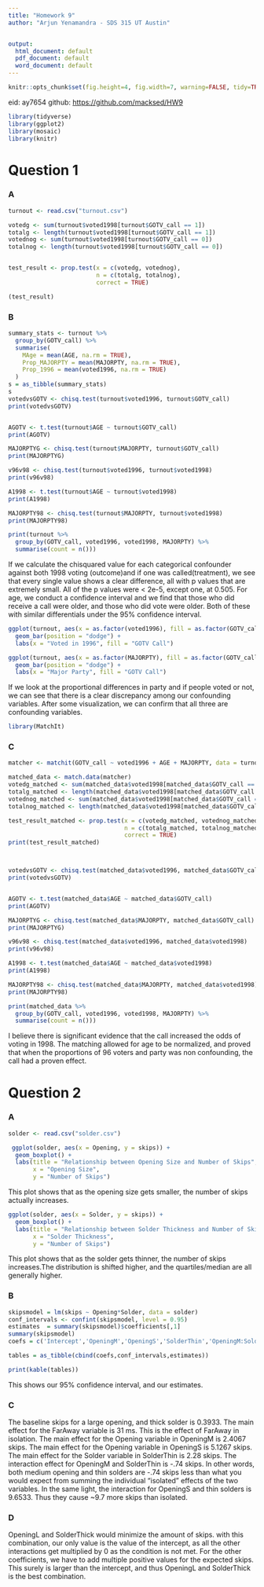 ---
title: "Homework 9"
author: "Arjun Yenamandra - SDS 315 UT Austin"


output:
  html_document: default
  pdf_document: default
  word_document: default
---

```{r global_options, echo=FALSE}
knitr::opts_chunk$set(fig.height=4, fig.width=7, warning=FALSE, tidy=TRUE, tidy.opts=list(width.cutoff=60), warning = FALSE, message = FALSE)
```
eid: ay7654
github: [https://github.com/macksed/HW9](https://github.com/macksed/HW9)
```{r, echo=FALSE, results='hide'}
library(tidyverse)
library(ggplot2)
library(mosaic)
library(knitr)
```
# **Question 1**
### **A**
```{r, echo=FALSE, results='hide'}
turnout <- read.csv("turnout.csv")
```

```{r, echo=FALSE, results='hide'}
votedg <- sum(turnout$voted1998[turnout$GOTV_call == 1])
totalg <- length(turnout$voted1998[turnout$GOTV_call == 1])
votednog <- sum(turnout$voted1998[turnout$GOTV_call == 0])
totalnog <- length(turnout$voted1998[turnout$GOTV_call == 0])


test_result <- prop.test(x = c(votedg, votednog), 
                         n = c(totalg, totalnog),
                         correct = TRUE) 

```
```{r, echo=FALSE}
(test_result)
```


### **B**


```{r, echo=FALSE, results='hide'}
summary_stats <- turnout %>%
  group_by(GOTV_call) %>%
  summarise(
    MAge = mean(AGE, na.rm = TRUE),
    Prop_MAJORPTY = mean(MAJORPTY, na.rm = TRUE),
    Prop_1996 = mean(voted1996, na.rm = TRUE)
  )
s = as_tibble(summary_stats)
s
votedvsGOTV <- chisq.test(turnout$voted1996, turnout$GOTV_call)
print(votedvsGOTV)


AGOTV <- t.test(turnout$AGE ~ turnout$GOTV_call)
print(AGOTV)

MAJORPTYG <- chisq.test(turnout$MAJORPTY, turnout$GOTV_call)
print(MAJORPTYG)

v96v98 <- chisq.test(turnout$voted1996, turnout$voted1998)
print(v96v98)

A1998 <- t.test(turnout$AGE ~ turnout$voted1998)
print(A1998)

MAJORPTY98 <- chisq.test(turnout$MAJORPTY, turnout$voted1998)
print(MAJORPTY98)

print(turnout %>%
  group_by(GOTV_call, voted1996, voted1998, MAJORPTY) %>%
  summarise(count = n()))
```
If we calculate the chisquared value for each categorical confounder against both 1998 voting (outcome)and if one was called(treatment), we see that every single value shows a clear difference, all with p values that are extremely small. All of the p values were < 2e-5, except one, at 0.505. For age, we conduct a confidence interval and we find that those who did receive a call were older, and those who did vote were older. Both of these with similar differentials under the 95% confidence interval.

```{r, echo=FALSE, results='hide'}
ggplot(turnout, aes(x = as.factor(voted1996), fill = as.factor(GOTV_call))) +
  geom_bar(position = "dodge") +
  labs(x = "Voted in 1996", fill = "GOTV Call")
```

```{r, echo=FALSE, results='hide'}
ggplot(turnout, aes(x = as.factor(MAJORPTY), fill = as.factor(GOTV_call))) +
  geom_bar(position = "dodge") +
  labs(x = "Major Party", fill = "GOTV Call")
```
If we look at the proportional differences in party and if people voted or not, we can see that there is a clear discrepancy among our confounding variables. After some visualization, we can confirm that all three are confounding variables.
```{r, echo=FALSE, results='hide'}
library(MatchIt)
```

### **C**
```{r, echo=FALSE, results='hide'}
matcher <- matchit(GOTV_call ~ voted1996 + AGE + MAJORPTY, data = turnout, method = "nearest", ratio = 5)
```

```{r, echo=FALSE, results='hide'}
matched_data <- match.data(matcher)
votedg_matched <- sum(matched_data$voted1998[matched_data$GOTV_call == 1])
totalg_matched <- length(matched_data$voted1998[matched_data$GOTV_call == 1])
votednog_matched <- sum(matched_data$voted1998[matched_data$GOTV_call == 0])
totalnog_matched <- length(matched_data$voted1998[matched_data$GOTV_call == 0])
```

```{r, echo=FALSE, results='hide'}
test_result_matched <- prop.test(x = c(votedg_matched, votednog_matched), 
                                 n = c(totalg_matched, totalnog_matched),
                                 correct = TRUE)  
print(test_result_matched)



votedvsGOTV <- chisq.test(matched_data$voted1996, matched_data$GOTV_call)
print(votedvsGOTV)


AGOTV <- t.test(matched_data$AGE ~ matched_data$GOTV_call)
print(AGOTV)

MAJORPTYG <- chisq.test(matched_data$MAJORPTY, matched_data$GOTV_call)
print(MAJORPTYG)

v96v98 <- chisq.test(matched_data$voted1996, matched_data$voted1998)
print(v96v98)

A1998 <- t.test(matched_data$AGE ~ matched_data$voted1998)
print(A1998)

MAJORPTY98 <- chisq.test(matched_data$MAJORPTY, matched_data$voted1998)
print(MAJORPTY98)

print(matched_data %>%
  group_by(GOTV_call, voted1996, voted1998, MAJORPTY) %>%
  summarise(count = n()))
```
I believe there is significant evidence that the call increased the odds of voting in 1998. The matching allowed for age to be normalized, and proved that when the proportions of 96 voters and party was non confounding, the call had a proven effect.

# **Question 2**

### **A**

```{r, echo=FALSE, results='hide'}
solder <- read.csv("solder.csv")
```

```{r, echo=FALSE, results='hide'}
 ggplot(solder, aes(x = Opening, y = skips)) +
  geom_boxplot() +
  labs(title = "Relationship between Opening Size and Number of Skips",
       x = "Opening Size",
       y = "Number of Skips")

```





This plot shows that as the opening size gets smaller, the number of skips actually increases.
```{r, echo=FALSE, results='hide'}
ggplot(solder, aes(x = Solder, y = skips)) +
  geom_boxplot() +
  labs(title = "Relationship between Solder Thickness and Number of Skips",
       x = "Solder Thickness",
       y = "Number of Skips")

```





This plot shows that as the solder gets thinner, the number of skips increases.The distribution is shifted higher, and the quartiles/median are all generally higher.



### **B**
```{r, echo=FALSE, results='hide'}
skipsmodel = lm(skips ~ Opening*Solder, data = solder)
conf_intervals <- confint(skipsmodel, level = 0.95)
estimates  = summary(skipsmodel)$coefficients[,1]
summary(skipsmodel)
coefs = c('Intercept','OpeningM','OpeningS','SolderThin','OpeningM:SolderThin','OpeningS:SolderThin')

tables = as_tibble(cbind(coefs,conf_intervals,estimates))

```

```{r, echo=FALSE}
print(kable(tables))
```
This shows our 95% confidence interval, and our estimates.



### **C**
The baseline skips for a large opening, and thick solder is 0.3933.
The main effect for the FarAway variable is 31 ms. This is the effect of FarAway in isolation.
The main effect for the Opening variable in OpeningM is 2.4067 skips. The main effect for the Opening variable in OpeningS is 5.1267 skips. The main effect for the Solder variable in SolderThin is 2.28 skips. 
The interaction effect for OpeningM and SolderThin is -.74 skips. In other words, both medium opening and thin solders are -.74 skips less than what you would expect from summing the individual “isolated” effects of the two variables. In the same light, the interaction for OpeningS and thin solders is 9.6533. Thus they cause ~9.7 more skips than isolated.




### **D**
OpeningL and SolderThick would minimize the amount of skips. with this combination, our only value is the value of the intercept, as all the other interactions get multiplied by 0 as the condition is not met. For the other coefficients, we have to add multiple positive values for the expected skips. This surely is larger than the intercept, and thus OpeningL and SolderThick is the best combination.

```{r, echo=FALSE, results='hide'}

```

```{r, echo=FALSE, results='hide'}

```

```{r, echo=FALSE, results='hide'}

```

```{r, echo=FALSE, results='hide'}

```

```{r, echo=FALSE, results='hide'}

```

```{r, echo=FALSE, results='hide'}

```

```{r, echo=FALSE, results='hide'}

```











